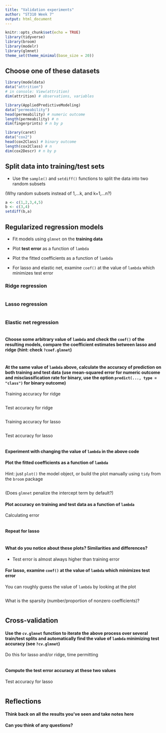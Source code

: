 ---
title: "Validation experiments"
author: "ST310 Week 7"
output: html_document
---



```{r setup, include=FALSE}
knitr::opts_chunk$set(echo = TRUE)
library(tidyverse) 
library(broom)     
library(modelr)    
library(glmnet)    
theme_set(theme_minimal(base_size = 20))
```

## Choose one of these datasets

```{r}
library(modeldata)
data("attrition")
# in console: View(attrition)
dim(attrition) # observations, variables
```

```{r}
library(AppliedPredictiveModeling)
data("permeability")
head(permeability) # numeric outcome
length(permeability) # n
dim(fingerprints) # n by p
```

```{r}
library(caret)
data("cox2")
head(cox2Class) # binary outcome
length(cox2Class) # n
dim(cox2Descr) # n by p
```

## Split data into training/test sets

- Use the `sample()` and `setdiff()` functions to split the data into two random subsets

(Why random subsets instead of 1,...k, and k+1,...n?)

```{r}
a <- c(1,2,3,4,5)
b <- c(3,4)
setdiff(b,a)
```

## Regularized regression models

- Fit models using `glmnet` on the **training data**

- Plot **test error** as a function of `lambda`

- Plot the fitted coefficients as a function of `lambda`

- For lasso and elastic net, examine `coef()` at the value of `lambda` which minimizes test error

### Ridge regression

```{r}

```

### Lasso regression

```{r}

```


### Elastic net regression

```{r}

```

#### Choose some arbitrary value of `lambda` and check the `coef()` of the resulting models, compare the coefficient estimates between lasso and ridge (hint: check `?coef.glmnet`)

```{r}

```


#### At the same value of `lambda` above, calculate the accuracy of prediction on both training and test data (use mean-squared error for numeric outcome and misclassification rate for binary, use the option `predict(..., type = "class")` for binary outcome)

Training accuracy for ridge
```{r}

```


Test accuracy for ridge
```{r}

```

Training accuracy for lasso
```{r}

```

Test accuracy for lasso
```{r}

```

#### Experiment with changing the value of `lambda` in the above code

#### Plot the fitted coefficients as a function of `lambda`

Hint: just `plot()` the model object, or build the plot manually using `tidy` from the `broom` package
```{r}

```

(Does `glmnet` penalize the intercept term by default?)

#### Plot accuracy on training and test data as a function of `lambda`

Calculating error
```{r}

```

#### Repeat for lasso
```{r}

```

#### What do you notice about these plots? Similarities and differences?

- Test error is almost always higher than training error

#### For lasso, examine `coef()` at the value of `lambda` which minimizes test error

You can roughly guess the value of `lambda` by looking at the plot
```{r}

```


What is the sparsity (number/proportion of nonzero coefficients)?
```{r}

```


## Cross-validation

#### Use the `cv.glmnet` function to iterate the above process over several train/test splits and automatically find the value of `lambda` minimizing test accuracy (see `?cv.glmnet`)

Do this for lasso and/or ridge, time permitting
```{r}

```

#### Compute the test error accuracy at these two values

Test accuracy for lasso
```{r}

```

## Reflections

#### Think back on all the results you've seen and take notes here

#### Can you think of any questions?